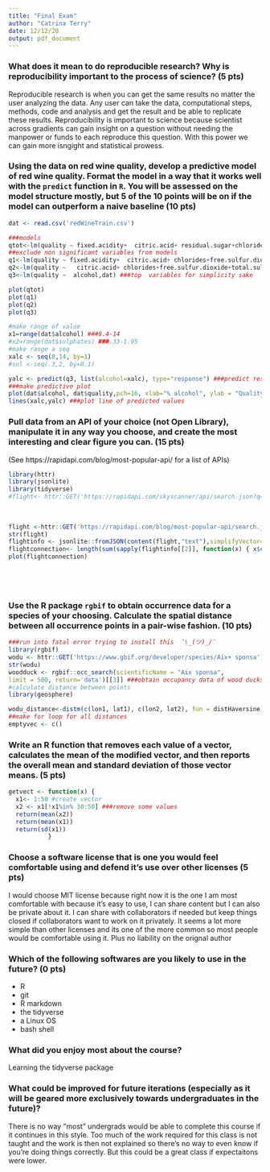```yaml
---
title: "Final Exam"
author: "Catrina Terry"
date: 12/12/20
output: pdf_document
---
```






### What does it mean to do reproducible research? Why is reproducibility important to the process of science? (5 pts)


Reproducible research is when you can get the same results no matter the user analyzing the data. Any user can take the data, computational steps, methods, code and analysis and get the result and be able to replicate these results. Reproducibility is important to science because scientist across gradients can gain insight on a question without needing the manpower or funds to each reproduce this question. With this power we can gain more isngight and statistical prowess.













###  Using the data on red wine quality, develop a predictive model of red wine quality. Format the model in a way that it works well with the `predict` function in `R`. You will be assessed on the model structure mostly, but 5 of the 10 points will be on if the model can outperform a naive baseline (10 pts)



```r

dat <- read.csv('redWineTrain.csv')

###models
qtot<-lm(quality ~ fixed.acidity+  citric.acid+ residual.sugar+chlorides+free.sulfur.dioxide+total.sulfur.dioxide + pH +sulphates+alcohol,dat)
##exclude non significant variables from models
q1<-lm(quality ~ fixed.acidity+  citric.acid+ chlorides+free.sulfur.dioxide+total.sulfur.dioxide + pH +sulphates+alcohol,dat)
q2<-lm(quality ~   citric.acid+ chlorides+free.sulfur.dioxide+total.sulfur.dioxide + pH +sulphates+alcohol,dat) ###all significant
q3<-lm(quality ~  alcohol,dat) ###top  variables for simplicity sake

plot(qtot)
plot(q1)
plot(q2)
plot(q3)

#make range of value
x1=range(dat$alcohol) ###8.4-14
#x2=range(dat$sulphates) ###.33-1.95
#make range a seq
xalc <- seq(8,14, by=1)
#sul <-seq(.3,2, by=0.1)

yalc <- predict(q3, list(alcohol=xalc), type="response") ###predict response of alcohol to quality of wine
###make predictive plot
plot(dat$alcohol, dat$quality,pch=16, xlab="% alcohol", ylab = "Quality of Wine")
lines(xalc,yalc) ###plot line of predicted values
```



















### Pull data from an API of your choice (not Open Library), manipulate it in any way you choose, and create the most interesting and clear figure you can. (15 pts)

(See https://rapidapi.com/blog/most-popular-api/ for a list of APIs)

```r
library(httr)
library(jsonlite)
library(tidyverse)
#flight<- httr::GET('https://rapidapi.com/skyscanner/api/search.json?q=skyscanner')
             
 
 
flight <-httr::GET('https://rapidapi.com/blog/most-popular-api/search.json?q=skyscanner')
str(flight)
flightinfo <- jsonlite::fromJSON(content(flight,"text"),simplifyVector=FALSE)
flightconnection<- length(sum(sapply(flightinfo[[2]], function(x) { x$connections }))) 
plot(flightconnection)






```












### Use the R package `rgbif` to obtain occurrence data for a species of your choosing. Calculate the spatial distance between all occurrence points in a pair-wise fashion. (10 pts)



```r
###run into fatal error trying to install this  ¯\_(ツ)_/¯
library(rgbif)
wodu <- httr::GET('https://www.gbif.org/developer/species/Aix+ sponsa') #get wodu data
str(wodu)
woodduck <- rgbif::occ_search(scientificName = "Aix sponsa",
limit = 500, return='data')[[3]] ###obtain occupancy data of wood ducks
#calculate distance between points
library(geosphere)

wodu_distance<-distm(c(lon1, lat1), c(lon2, lat2), fun = distHaversine) # calculate distance between two points
##make for loop for all distances
emptyvec <- c()
```



















### Write an R function that removes each value of a vector, calculates the mean of the modified vector, and then reports the overall mean and standard deviation of those vector means. (5 pts)


```r
getvect <- function(x) {
  x1<- 1:50 #create vector
  x2 <- x1[!x1%in% 30:50] ###remove some values
  return(mean(x2))
  return(mean(x1))
  return(sd(x1))
           }


```





















### Choose a software license that is one you would feel comfortable using and defend it's use over other licenses (5 pts)



I would choose MIT license because right now it is the one I am most comfortable with because it's easy to use, I can share content but I can also be private about it. I can share with collaborators if needed but keep things closed if collaborators want to work on it privately. It seems a lot more simple than other licenses and its one of the more common so most people would be comfortable using it. Plus no liability on the orignal author

















### Which of the following softwares are you likely to use in the future? (0 pts)

+ R
+ git
+ R markdown
+ the tidyverse
+ a Linux OS
+ bash shell







### What did you enjoy most about the course?


Learning the tidyverse package









### What could be improved for future iterations (especially as it will be geared more exclusively towards undergraduates in the future)?


There is no way "most" undergrads would be able to complete this course if it continues in this style. Too much of the work required for this class is not taught and the work is then not explained so there's no way to even know if you're doing things correctly. But this could be a great class if expectaitons were lower.








